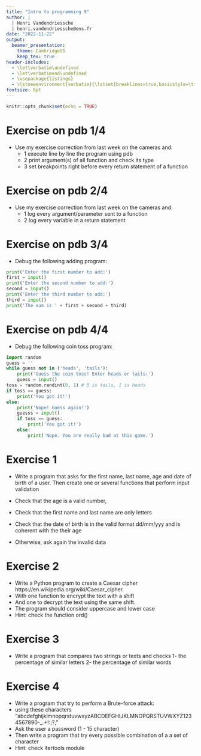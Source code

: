 ```yaml
---
title: "Intro to programming 9"
author: |
  | Henri Vandendriessche
  | henri.vandendriessche@ens.fr
date: "2022-11-22"
output:
  beamer_presentation:
    theme: CambridgeUS
    keep_tex: true
header-includes:
  - \let\verbatim\undefined
  - \let\verbatimend\undefined
  - \usepackage{listings}
  - \lstnewenvironment{verbatim}{\lstset{breaklines=true,basicstyle=\ttfamily\footnotesize}}{}
fontsize: 8pt
---
```


```r
knitr::opts_chunk$set(echo = TRUE)
```



Exercise on pdb 1/4
========================================================

- Use my exercise correction from last week on the cameras and:
  + 1 execute line by line the program using pdb
  + 2 print argument(s) of all function and check its type
  + 3 set breakpoints right before every return statement of a function


Exercise on pdb 2/4
========================================================

- Use my exercise correction from last week on the cameras and:
  + 1 log every argument/parameter sent to a function
  + 2 log every variable in a return statement
  
  
Exercise on pdb 3/4
======================================================== 

  - Debug the following adding program:
```python
print('Enter the first number to add:')
first = input()
print('Enter the second number to add:')
second = input()
print('Enter the third number to add:')
third = input()
print('The sum is ' + first + second + third)
```


Exercise on pdb 4/4
======================================================== 

- Debug the following coin toss program:
```python
import random
guess = ''
while guess not in ('heads', 'tails'):
    print('Guess the coin toss! Enter heads or tails:')
    guess = input()
toss = random.randint(0, 1) # 0 is tails, 1 is heads
if toss == guess:
    print('You got it!')
else:
    print('Nope! Guess again!')
    guesss = input()
    if toss == guess:
        print('You got it!')
    else:
        print('Nope. You are really bad at this game.')
```


Exercise 1
========================================================

- Write a program that asks for the first name, last name, age and date of birth of a user. Then create one or several functions that perform input validation 

- Check that the age is a valid number, 

- Check that the first name and last name are only letters

- Check that the date of birth is in the valid format dd/mm/yyy and is coherent with the their age

- Otherwise, ask again the invalid data


Exercise 2 
========================================================

- Write a Python program to create a Caesar cipher https://en.wikipedia.org/wiki/Caesar_cipher. 
- With one function to encrypt the text with a shift 
- And one to decrypt the text using the same shift.
- The program should consider uppercase and lower case
- Hint: check the function ord()

Exercise 3 
========================================================

- Write a program that compares two strings or texts and checks 1- the percentage of similar letters 2- the percentage of similar words


Exercise 4
========================================================

- Write a program that try to perform a Brute-force attack:
- using these characters "abcdefghijklmnopqrstuvwxyzABCDEFGHIJKLMNOPQRSTUVWXYZ1234567890-_.+!:;?,"
- Ask the user a password (1 - 15 character)
- Then write a program that try every possible combination of a a set of character
- Hint: check itertools module


